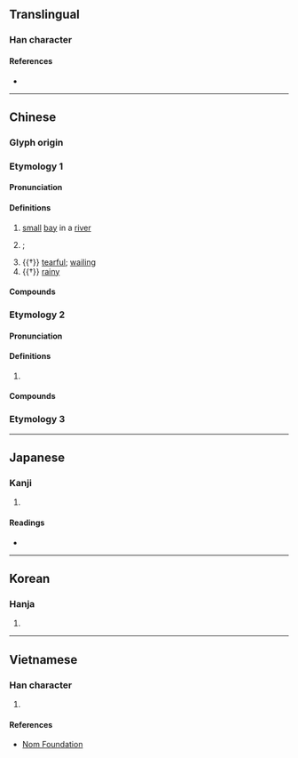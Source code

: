 {{also|沲}}
{{character info}}
==Translingual==

===Han character===
{{Han char|rn=85|rad=水|as=05|sn=8|four=33111|canj=EJP|ids=⿰氵它}}

====References====
* {{Han ref|kx=0613.070|dkj=17243|dj=1006.060|hdz=31594.020|uh=6CB1|ud=27825|bh=AA62|bd=43618}}

----

==Chinese==
{{zh-forms}}

===Glyph origin===
{{Han etym}}
{{Han compound|水|它|ls=psc|c1=s|c2=p|t1=water}}

===Etymology 1===

====Pronunciation====
{{zh-pron
|m=tuó
|c=to4
|mc=1
|oc=1,1
|cat=n,pn,a
}}

====Definitions====
{{zh-hanzi}}

# {{lb|zh|dialectal}} [[small]] [[bay]] in a [[river]] {{q|also used in place names}}
# {{zh-div|江}} {{w|Tuojiang (disambiguation)|Tuojiang}}; {{w|Tuo River}}
# {{†}} [[tearful]]; [[wailing]]
# {{†}} [[rainy]]

====Compounds====
{{zh-der|大雨滂沱|沱江|沱茶|涕泗滂沱|涾沱|滂沱|滂沱大雨|滹沱河|潭沱|沱沱河|銀杏沱|南沱|美人沱}}

===Etymology 2===

====Pronunciation====
{{zh-pron
|m=duò
|mc=2
|oc=n,2
|cat=
}}

====Definitions====
{{zh-hanzi}}

# {{zh-used2|c}}

====Compounds====
{{zh-der|淡沱|瀢沱}}

===Etymology 3===
{{zh-see|池|o|[[moat]]}}

----

==Japanese==

===Kanji===
{{ja-kanji|grade=|rs=水05}}

# {{rfdef|ja|sort=水05}}

====Readings====
* {{ja-readings
|goon=だ
|kanon=た
|kun=
}}

----

==Korean==

===Hanja===
{{ko-hanja|hangeul=타|eumhun=|rv=ta|mr=t'a|y=tha}}

# {{rfdef|ko|sort=水05}}

----

==Vietnamese==

===Han character===
{{vi-readings|rs=水05|reading=đờ, đà, đừ}}

# {{rfdef|vi|sort=水05}}

====References====
* [http://nomfoundation.org/common/nom_details.php?codepoint=6cb1 Nom Foundation]